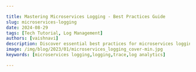 ```yaml
---

title: Mastering Microservices Logging - Best Practices Guide
slug: microservices-logging
date: 2024-08-29
tags: [Tech Tutorial, Log Management]
authors: [vaishnavi]
description: Discover essential best practices for microservices logging. Learn how to implement effective logging strategies, overcome challenges, and enhance system observability.
image: /img/blog/2023/01/microservices_logging_cover-min.jpg
keywords: [microservices logging,logging,trace,log analytics]

---
```


<head>
  <script
    type="application/ld+json"
    dangerouslySetInnerHTML={{ __html: JSON.stringify({
  "@context": "https://schema.org",
  "@type": "TechArticle",
  "headline": "Mastering Microservices Logging - Best Practices Guide",
  "alternativeHeadline": "Essential best practices for implementing effective logging in microservices architectures",
  "author": {
    "@type": "Person",
    "name": "Vaishnavi"
  },
  "publisher": {
    "@type": "Organization",
    "name": "SigNoz",
    "logo": {
      "@type": "ImageObject",
      "url": "https://signoz.io/img/SigNozLogo-orange.svg"
    }
  },
  "datePublished": "2024-08-29T00:00:00Z",
  "dateModified": "2024-08-29T00:00:00Z",
  "mainEntityOfPage": {
    "@type": "WebPage",
    "@id": "https://signoz.io/blog/microservices-logging/"
  },
  "description": "Discover essential best practices for microservices logging. Learn how to implement effective logging strategies, overcome challenges, and enhance system observability.",
  "keywords": "microservices logging, logging, trace, log analytics, distributed systems, observability",
  "articleSection": "Technology",
  "inLanguage": "en",
  "isPartOf": {
    "@type": "Blog",
    "name": "SigNoz Blog",
    "url": "https://signoz.io/blog/"
  },
  "about": [
    {
      "@type": "Thing",
      "name": "Microservices",
      "description": "An architectural style that structures an application as a collection of loosely coupled services"
    },
    {
      "@type": "Thing",
      "name": "Logging",
      "description": "The practice of recording events, operations, and data flows within a software system"
    },
    {
      "@type": "Thing",
      "name": "Observability",
      "description": "The ability to measure the internal states of a system by examining its outputs"
    }
  ],
  "mentions": [
    {
      "@type": "SoftwareApplication",
      "name": "OpenTelemetry",
      "applicationCategory": "Observability Framework"
    },
    {
      "@type": "SoftwareApplication",
      "name": "SigNoz",
      "applicationCategory": "Observability Platform"
    }
  ],
  "mainEntity": {
    "@type": "FAQPage",
    "mainEntity": [
      {
        "@type": "Question",
        "name": "What is microservices logging and why is it important?",
        "acceptedAnswer": {
          "@type": "Answer",
          "text": "Microservices logging is the practice of capturing and managing log data in a distributed system composed of independent, loosely coupled services. It's crucial for maintaining visibility, diagnosing issues, monitoring performance, ensuring security, and achieving compliance in complex distributed environments."
        }
      },
      {
        "@type": "Question",
        "name": "What are some best practices for microservices logging?",
        "acceptedAnswer": {
          "@type": "Answer",
          "text": "Key best practices include: implementing standardized log formats, using structured logging in JSON format, utilizing log levels consistently, using unique correlation IDs for each request, including contextual data in logs, avoiding logging sensitive information, and implementing a centralized logging solution."
        }
      },
      {
        "@type": "Question",
        "name": "How does centralized logging benefit microservices architectures?",
        "acceptedAnswer": {
          "@type": "Answer",
          "text": "Centralized logging provides a unified view of logs from all services, simplifies log correlation and analysis, enhances security through centralized access control, enables advanced querying and visualization capabilities, and facilitates easier troubleshooting and performance optimization."
        }
      }
    ]
  },
  "tutorial": {
    "@type": "HowTo",
    "name": "How to Implement Effective Microservices Logging",
    "step": [
      {
        "@type": "HowToStep",
        "name": "Standardize Log Formats",
        "text": "Implement a consistent log format across all services, including timestamp, service name, log level, message, and contextual data."
      },
      {
        "@type": "HowToStep",
        "name": "Use Structured Logging",
        "text": "Adopt structured logging, preferably in JSON format, to make logs easier to parse and analyze programmatically."
      },
      {
        "@type": "HowToStep",
        "name": "Implement Correlation IDs",
        "text": "Use unique correlation IDs for each request to trace it across multiple services."
      },
      {
        "@type": "HowToStep",
        "name": "Set Up Centralized Logging",
        "text": "Implement a centralized logging solution to collect, store, and analyze logs from all services in one place."
      },
      {
        "@type": "HowToStep",
        "name": "Integrate with Observability Tools",
        "text": "Use tools like OpenTelemetry to correlate logs with other telemetry data such as traces and metrics."
      }
    ]
  }
}) }}
  />
</head>

Microservices architectures have revolutionized software development, enabling scalability and flexibility. However, they also introduce complexities in system monitoring and troubleshooting. Effective logging is crucial for maintaining visibility and diagnosing issues in these distributed environments. This comprehensive guide explores best practices for microservices logging, helping you navigate the challenges and implement robust logging strategies. From standardized formats to advanced techniques, you'll learn how to master logging in microservices and enhance your system's observability.

<Figure src="/img/blog/2024/08/microservices-logging-CleanShot_2024-08-29_at_14.11.122x.webp" alt="Microservices logging" caption="Microservices logging" />

## What is Microservices Logging and Why is it Critical?

Microservices architecture is a software design approach in which a large application is built as a collection of small, independent services. The goal of microservices architecture is to improve the scalability and maintainability of a software system by making it easier to develop, test, and deploy individual services independently.

One of the main benefits of microservices architecture is that it allows for a more granular and fine-grained approach to building and evolving a software system. This can make it easier to make changes to individual parts of the system without affecting the entire system.

Microservices logging refers to the practice of capturing and managing log data in a distributed system composed of independent, loosely coupled services.

### Importance of Logging in Microservices

Logging is critical in microservices architectures for several reasons:

1. **Distributed Debugging**: Logs help trace requests across multiple services, essential for identifying the root cause of issues.
2. **Performance Monitoring**: Log data provides insights into service performance and helps identify bottlenecks.
3. **Security Auditing**: Logs are crucial for detecting and investigating security incidents across the distributed system.
4. **Compliance**: Many industries require comprehensive logging for regulatory compliance.

The key differences between monolithic and microservices logging include:

- **Volume**: Microservices generate significantly more log data due to their distributed nature.
- **Consistency**: Maintaining consistent log formats across diverse services is challenging but essential.
- **Correlation**: Tracing requests across services requires sophisticated log correlation techniques.

Effective microservices logging directly impacts system observability—the ability to understand internal states based on external outputs. It enables faster troubleshooting, proactive issue detection, and informed decision-making for system improvements.

## Essential Microservices Logging Best Practices

To implement effective logging in your microservices architecture, follow these best practices:

### What to Log

Events and Transactions: Capture actions, occurrences, and business or system transactions to provide insights into the system's behavior.
Errors: Log errors, exceptions, and stack traces to aid in troubleshooting and understanding failure points within the system.

### Implement Standardized Log Formats

Use a consistent log format across all services to simplify log parsing and analysis. A standardized format should include:

- Timestamp
- Service name
- Log level
- Message
- Contextual data (e.g., user ID, request ID)

Example of a standardized log entry:

```json
	{
  "timestamp": "2023-05-30T10:15:30.123Z",
  "service": "user-service",
  "level": "INFO",
  "message": "User login successful",
  "userId": "12345",
  "requestId": "abc-123-xyz"
}

```

### Use Log Levels

Use standardized logging levels across all services:

- **DEBUG**: Detailed information for debugging purposes
- **INFO**: General operational information
- **WARN**: Non-critical issues or unexpected events
- **ERROR**: Error conditions that require attention
- **FATAL**: Critical errors that may lead to service failure

Ensure all team members understand and correctly use these levels to maintain consistency.

### Use Structured logging

Structured logging, particularly in JSON format, offers several advantages:

- Easier to parse and analyze programmatically
- Supports complex data structures
- Facilitates integration with log management tools

Implement structured logging in your services using libraries like Winston (Node.js) or Logback (Java).

### Use an unique correlation ID per request  

Imagine a situation where a large number of microservices produce millions of log entries every hour. If something odd happened, it would be challenging to identify the underlying cause. 

An invaluable tool in this kind of circumstance is a correlation ID. For each request sent to a server, a correlation request ID would be inserted. The identifier is passed back and forth between each service needed to fulfill the request. If you're trying to debug a problem, the first thing you should do is locate the special identification that was given along with the request. Even better would be to use the special ID when handling errors in the error log.

### Add contextual data in your logs

Make sure to include enough context in your logs to be able to understand the events that lead up to an error or debugging issue. This might include information such as the request URL, request parameters, and user ID.

### Do not log sensitive data

Avoid logging personally identifiable information (PII). PII includes things like passwords, account numbers, and social security numbers. There is a privacy concern because it is possible that individual developers may need to examine logs for debugging needs. If your company wants to evaluate user behavior, take into account how certain types of sensitive data may be aggregated through logging to maintain user anonymity.

### Provide informative application logs

The log should have all the information required to understand the error when it occurs. We can troubleshoot more effectively and more quickly the more information that is accessible from the microservices logs.

At the very least, logs need to contain the following details:

- Service name
- UserID
- Hostname
- Correlation ID (can be in the form of traceid)
- RequestID
- Time Stamp
- Overall duration (at the end of a request)
- Method name
- Call stack (line number of the log)
- Request Method
- Request URI

### Centralized logging solution

In a microservices architecture, it can be difficult to keep track of logs if they are scattered across multiple services. Using a centralized logging solution such as SigNoz or Elastic can help you to collect, query, and view logs from all your services in one place. Logs analytics tool like SigNoz provide dashboards to visually present logs data in an easily digestible format.

### Logging performance metrics

In addition to logging events and errors, consider also logging performance metrics such as response times and resource utilization. This will allow you to monitor the performance of your services and identify any potential issues.

## The need for a Centralized Logging Service

A single centralized logging service that aggregates logs from all the services should be a preferred solution in a microservices architecture. In the software world, unique/unseen problems are not seldom, and we certainly do not want to be juggling through multiple log files or developed dashboards to get insights about what caused the same.

When one or more services fail, we need to know which service experienced an issue and why. It's also difficult to decipher the complete request flow in microservices. For instance, which services have been called? And in what sequence and frequency are that service called?

Benefits of centralized logging include:

- **Unified view**: Access logs from all services in one place
- **Easier correlation**: Simplifies tracing requests across services
- **Advanced analysis**: Enables complex queries and pattern recognition
- **Improved security**: Centralized access control and audit trails

Key features to look for in a log management solution:

1. **Scalability**: Ability to handle high log volumes
2. **Real-time ingestion and search**: Quick access to recent logs
3. **Advanced querying**: Support for complex search queries
4. **Visualization**: Dashboards and charts for log data analysis
5. **Alerting**: Automated notifications for specific log patterns

## Advanced Techniques for Effective Microservices Logging

### Distributed Tracing

Distributed tracing provides end-to-end visibility of requests as they traverse multiple services. It helps identify performance bottlenecks and understand service dependencies.

Implement distributed tracing using tools like Jaeger or Zipkin. These systems work by propagating trace context between services and collecting timing data for each span of a request.

Example of adding tracing to a Node.js application using OpenTelemetry:

```jsx
const { NodeTracerProvider } = require('@opentelemetry/node');
const { SimpleSpanProcessor } = require('@opentelemetry/tracing');
const { JaegerExporter } = require('@opentelemetry/exporter-jaeger');

const provider = new NodeTracerProvider();
const exporter = new JaegerExporter({ serviceName: 'my-service' });
provider.addSpanProcessor(new SimpleSpanProcessor(exporter));
provider.register();

// Your application code here

```

### Log Aggregation and Correlation

Use log aggregation to collect and correlate logs from multiple services. This technique helps in understanding the flow of requests and identifying issues that span across services.

Implement log correlation by including correlation IDs in all log entries and using a centralized logging system to aggregate and analyze logs based on these IDs.

### Log Sampling

In high-volume environments, log sampling can help manage the amount of data while still providing valuable insights. Implement intelligent sampling techniques that capture a representative subset of logs, including all error logs and a percentage of other log levels.

Example of log sampling in Python:

```python
import random

def should_log(level):
    if level in ['ERROR', 'FATAL']:
        return True
    return random.random() < 0.1  # 10% sampling for non-error logs

def log(level, message):
    if should_log(level):
        # Proceed with logging
        pass

```

### Automated Log Analysis and Alerting

Implement automated log analysis to detect patterns, anomalies, and potential issues. Set up alerts based on specific log patterns or thresholds to proactively address problems.

Use machine learning algorithms for advanced log analysis, such as clustering similar log messages or detecting anomalies in log patterns.

### Integrating Observability in logs

If the application logs contained request context identifiers (such as trace ids, span ids, traceflags or user-defined baggage based on <a href="https://www.w3.org/TR/trace-context/#traceparent-header" rel="noopener noreferrer nofollow" target="_blank">w3c trace context recommendation</a>) it would result in a much richer correlation between logs and traces, as well as correlation between logs emitted by different components of a distributed system. This would make logs significantly more valuable in distributed systems.

But before we go further, let’s have brief overview of what is observability.

**What is observability?**

We believe the aim of observability is to solve customer issues quickly. Creating monitoring dashboards is useless if it can’t help engineering teams quickly identify the root causes of performance issues.

A modern distributed software system has a lot of moving components. So while setting up monitoring, you might not know what answers you would need to solve an issue. And that’s where observability comes into the picture.

Observability enables application owners to get answers to any question that might arise while debugging application issues.

**Logs, metrics, and traces as pillars of observability**

Logs, metrics, and traces are commonly referred to as [three pillars of observability](https://signoz.io/blog/three-pillars-of-observability/). These three telemetry signals when correlated can drive application insights faster.

For robust observability, having a seamless way to correlate your telemetry signals is critical. For example, if you see that the latency of a particular service is high at the moment, can you deep-dive into relevant logs quickly? Can you correlate your metrics with traces to figure out where in the request journey the problem occurred?

Now the question is how do we generate, collect, and store telemetry signals so that they can be easily correlated and analyzed together. That’s where OpenTelemetry comes into the picture.

**What is OpenTelemetry?**

<a href="https://opentelemetry.io/" rel="noopener noreferrer nofollow" target="_blank">OpenTelemetry</a> is a set of API, SDKs, libraries, and integrations aiming to standardize the generation, collection, and management of telemetry data(logs, metrics, and traces). OpenTelemetry is a Cloud Native Computing Foundation project created after the merger of OpenCensus(from Google) and OpenTracing(From Uber).

The data you collect with OpenTelemetry is vendor-agnostic and can be exported in many formats. Telemetry data has become critical to observe the state of distributed systems. With microservices and polyglot architectures, there was a need to have a global standard. OpenTelemetry aims to fill that space and is doing a great job at it thus far.

SigNoz is built to support OpenTelemetry natively.

We emit logs, traces, and metrics in a way that is compliant with OpenTelemetry data models, and send the data through SigNoz collector, where it can be enriched and processed uniformly.

OpenTelemetry defines a <a href="https://opentelemetry.io/docs/specs/otel/logs/data-model/" rel="noopener noreferrer nofollow" target="_blank">log data model</a>. The purpose of the data model is to have a common understanding of what a LogRecord is, what data needs to be recorded, transferred, stored, and interpreted by a logging system. Newly designed logging systems are expected to emit logs according to OpenTelemetry’s log data model.

Now let’s look at a practical example of correlating logs with traces.

**How do you add Context information in logs in a simple Go Application?**

We have implemented the correlation of logs and traces in a sample Golang Application.

We instrument our Go application to generate traces in the way described in this [documentation](https://signoz.io/docs/instrumentation/golang/).

We will further check on how we add the context info in logs. We use zap library for logging.

In order to add the trace context information such as traceID, spanID and traceFlags in the logs, we have implemented a logger wrapper that records zap log messages as events on the existing span that must be passed in a context as a first argument. It does not add anything to the logs if the context does not contain a span.

**Step 1:** We do an initial set up of zap logger.

```go
func SetupLog() {
	encoderCfg := zap.NewProductionEncoderConfig()
	encoderCfg.TimeKey = "time"
	encoderCfg.EncodeTime = zapcore.TimeEncoderOfLayout("2006-01-02T15:04:05")
	encoderCfg.MessageKey = "message"
	encoderCfg.CallerKey = zapcore.OmitKey

	fileEncoder := zapcore.NewJSONEncoder(encoderCfg)
	consoleEncoder := zapcore.NewConsoleEncoder(encoderCfg)

	logFile, _ := os.OpenFile("application.log", os.O_APPEND|os.O_CREATE|os.O_WRONLY, 0644)
	writer := zapcore.AddSync(logFile)
	defaultLogLevel := zapcore.DebugLevel
	core := zapcore.NewTee(
		zapcore.NewCore(fileEncoder, writer, defaultLogLevel),
		zapcore.NewCore(consoleEncoder, zapcore.AddSync(os.Stdout), defaultLogLevel),
	)
	logger = zap.New(core, zap.AddCaller(), zap.AddStacktrace(zapcore.ErrorLevel))
}

```

**Step 2:** Secondly, we wrap the zap logger and a context for use to add trace context information in the log messages.

```go
type LoggerWithCtx struct {
	*zap.Logger
	context *context.Context
}

func Ctx(ctx context.Context) *LoggerWithCtx {
	return &LoggerWithCtx{
		Logger:  logger,
		context: &ctx,
	}
}

func (l *LoggerWithCtx) logFields(
	ctx context.Context, fields []zap.Field,
) []zap.Field {
	span := trace.SpanFromContext(ctx)
	if span.IsRecording() {
		context := span.SpanContext()
		spanField := zap.String("span_id", context.SpanID().String())
		traceField := zap.String("trace_id", context.TraceID().String())
		traceFlags := zap.Int("trace_flags", int(context.TraceFlags()))
		fields = append(fields, []zap.Field{spanField, traceField, traceFlags}...)
	}

	return fields
}

func (log *LoggerWithCtx) Info(msg string, fields ...zap.Field) {
	fieldsWithTraceCtx := log.logFields(*log.context, fields)
	log.Logger.Info(msg, fieldsWithTraceCtx...)
}

```

**Step 3:** The services which intends to use this log method needs to pass the request context object which adds trace_id, span_id and trace_flags field to structured log messages. This option is only useful with backends that don't support OTLP and instead parse log messages to extract structured information.

```
import log "github.com/vabira200/golang-instrumentation/logger"

```

```
log.Ctx(r.Context()).Info("Order controller called", metadata...)

```

**Step 4:** With the integration of wrapper with the zap library, this is how our logs look like(with traceid, spanid and traceflags). This follows the <a href="https://opentelemetry.io/docs/specs/otel/logs/data-model/" rel="noopener noreferrer nofollow" target="_blank">log data model</a> from OpenTelemetry. For comparison, let’s look at logs with and without the integration of the wrapper.

**Before Integration:**

```jsx
{

    "hostname": "baschidbs02-1-p.broadsoft.ims.comcast.net",
    "level": "info",
    "line": "order/order.go:48",
    "requestId": "42b2b58d-e9bb-482a-89cf-3a8ab3e3d027",
    "requestMethod": "POST",
    "message": "Successfully completed order request",
    "time":"2022-12-26T21:33:45",
    "requestPath": "/orders",
    "userAgent": "Mozilla/5.0 (Macintosh; Intel Mac OS X 10_15_7) AppleWebKit/537.36 (KHTML, like Gecko) Chrome/108.0.0.0 Safari/537.36",
    "userId": "4538"

}

```

**After Integration:**

```jsx
{

    "hostname": "baschidbs02-1-p.broadsoft.ims.comcast.net",
    "level": "info",
    "line": "order/order.go:48",
    "requestId": "42b2b58d-e9bb-482a-89cf-3a8ab3e3d027",
    "requestMethod": "POST",
    "message": "Successfully completed order request",
    "time":"2022-12-26T21:33:45",
    "requestPath": "/orders",
    "spanid": "da0bace5360a7303",
    "traceid": "26a4a41da8170e6ee2bde8222056641b",
    "traceflags": 1,
    "userAgent": "Mozilla/5.0 (Macintosh; Intel Mac OS X 10_15_7) AppleWebKit/537.36 (KHTML, like Gecko) Chrome/108.0.0.0 Safari/537.36",
    "userId": "4538"

}

```

## OpenTelemetry Log Collection with SigNoz

In this example, we will configure our application to write the logs to a log file. Then the SigNoz OpenTelemetry collector collects logs from the log file and exports them to `clickhouselogsexporter` which shows up the logs in the SigNoz UI.

<figure data-zoomable align='center'>
<img src="/img/blog/2023/01/microservices-logging-signoz-working.webp" alt="How Telemetry signals are collected and correlated with SigNoz."/>
<figcaption><i>How Telemetry signals are collected and correlated with SigNoz.</i></figcaption>
</figure>

**Steps to collect Application Logs with OpenTelemetry**

Clone the SigNoz github repository:

```
Start the signoz server following the instructions:

git clone -b main <https://github.com/ezeslucky/monitrix.git>
cd monitrix/deploy/
./install.sh

```

Or Setup SigNoz Cloud

<GetStartedSigNoz />

Modify the `docker-compose.yaml` file present inside `deploy/docker` by adding volumes for the application log file.

```jsx
otel-collector:
    image: signoz/signoz-otel-collector:0.88.11
    command: ["--config=/etc/otel-collector-config.yaml"]
    user: root # required for reading docker container logs
    volumes:
      - ./otel-collector-config.yaml:/etc/otel-collector-config.yaml
      - /var/lib/docker/containers:/var/lib/docker/containers:ro
      - /<path_to_application_log_file>/application.log:/tmp/application.log

```

Add the filelog receivers in the `otel-collector-config.yaml` which is present inside `deploy/docker`

```jsx
receivers:
  filelog:
    include: ["/tmp/application.log"]
    start_at: beginning
    operators:
      - type: json_parser
        timestamp:
          parse_from: attributes.time
          layout: '%Y-%m-%dT%H:%M:%S'
      - type: move
        from: attributes.message
        to: body
      - type: remove
        field: attributes.time

```

Here we are collecting the logs and moving message from attributes to body using operators that are available. You can read more about operators [here](https://signoz.io/docs/userguide/logs/#operators-for-parsing-and-manipulating-logs).

For more configurations that are available for filelog receiver please check <a href="https://github.com/open-telemetry/opentelemetry-collector-contrib/tree/main/receiver/filelogreceiver" rel="noopener noreferrer nofollow" target="_blank">here</a>.

Next we will modify our pipeline inside `otel-collector-config.yaml` to include the receiver we have created above.

```jsx
service:

....

logs:

receivers: [otlp, filelog]

processors: [batch]

exporters: [clickhouselogsexporter]

```

Now we can restart the OTel collector container so that new changes are applied, and the logs are read from the application log file. If you look at the traces tab, we can see the traces available with the traceID and span.

<figure data-zoomable align='center'>
<img src="/img/blog/2023/01/microservices-logging-trace.webp" alt="Trace data visualized as flamegraphs in SigNoz."/>
<figcaption><i>Trace data visualized as flamegraphs in SigNoz.</i></figcaption>
</figure>

Now we need to switch to the logs tab and check for the equivalent log to the above trace.

<figure data-zoomable align='center'>
<img src="/img/blog/2023/01/microservices-logging-log.webp" alt="Log tab in the SigNoz dashboard."/>
<figcaption><i>Log tab in the SigNoz dashboard.</i></figcaption>
</figure>

We can see the complete log of the above trace with traceid, spanid and traceflags.

<figure data-zoomable align='center'>
<img src="/img/blog/2023/01/microservices-logging-log-complete.webp" alt="We can see complete log information along with traceID, spanID, and traceflags."/>
<figcaption><i>We can see complete log information along with traceID, spanID, and traceflags.</i></figcaption>
</figure>

## Security Considerations in Microservices Logging

Securing log data is crucial in microservices architectures. Implement these practices to ensure log security:

1. **Protect Sensitive Data**: Avoid logging sensitive information like passwords or personal data. Use masking techniques for partial logging of sensitive fields.
2. **Encrypt Log Transmission**: Use secure protocols (e.g., TLS) when transmitting logs from services to the central log management system.
3. **Secure Log Storage**: Encrypt logs at rest and implement access controls to prevent unauthorized access.
4. **Implement Audit Trails**: Log all access to the logging system itself to maintain an audit trail of who viewed or modified log data.
5. **Compliance Adherence**: Ensure your logging practices comply with relevant data protection regulations like GDPR or CCPA.

Example of masking sensitive data in logs:

```python
import re

def mask_sensitive_data(log_message):
    # Mask credit card numbers
    log_message = re.sub(r'\\b(?:\\d{4}[-\\s]?){3}\\d{4}\\b', 'XXXX-XXXX-XXXX-XXXX', log_message)
    # Mask email addresses
    log_message = re.sub(r'\\b[A-Za-z0-9._%+-]+@[A-Za-z0-9.-]+\\.[A-Z|a-z]{2,}\\b', 'XXXX@XXXX.XXX', log_message)
    return log_message

# Use this function before logging
logger.info(mask_sensitive_data("User email: john@example.com, CC: 1234-5678-9012-3456"))

```

## Overcoming Common Microservices Logging Challenges

Microservices logging presents unique challenges. Here's how to address some common issues:

1. **Managing Log Volume**:
    - Implement log rotation and compression
    - Use log sampling for high-volume services
    - Set appropriate retention policies
2. **Ensuring Consistency Across Polyglot Services**:
    - Define and enforce logging standards across teams
    - Use language-agnostic logging formats (e.g., JSON)
    - Implement centralized logging configuration management
3. **Handling Containerized and Serverless Environments**:
    - Use container-aware logging drivers (e.g., Docker's json-file driver)
    - Implement structured logging for easier parsing
    - Leverage cloud-native logging solutions for serverless functions
4. **Troubleshooting Complex Service Interactions**:
    - Implement distributed tracing
    - Use correlation IDs consistently across all services
    - Leverage log aggregation and analysis tools for end-to-end visibility

## Key Takeaways

Mastering microservices logging is essential for maintaining observable and manageable distributed systems. Remember these key points:

- Standardize log formats and implement structured logging for consistency
- Use correlation IDs and distributed tracing to track requests across services
- Centralize logs for easier management, analysis, and correlation
- Implement robust security measures to protect sensitive log data
- Leverage integrated observability tools like SigNoz for comprehensive monitoring

It is a difficult task to handle logs at scale. A microservices architecture emits millions of log lines per minute. By following these best practices and continuously refining your logging strategy, you'll be well-equipped to handle the complexities of microservices architectures and maintain highly observable, performant systems.

When your code ditches you, logs become your best friend!

## FAQs

### What are the main differences between monolithic and microservices logging?

The main differences include:

1. **Volume**: Microservices generate more logs due to their distributed nature.
2. **Complexity**: Correlating logs across services is more challenging in microservices.
3. **Consistency**: Maintaining uniform logging practices across diverse services is difficult.
4. **Tools**: Microservices often require specialized tools for log aggregation and analysis.

### How can I implement distributed tracing in my microservices architecture?

To implement distributed tracing:

1. Choose a tracing framework (e.g., Jaeger, Zipkin)
2. Instrument your services to generate trace data
3. Propagate trace context between services
4. Set up a centralized collector to aggregate trace data
5. Use a visualization tool to analyze traces

### What security measures should I consider for microservices logging?

Key security measures include:

1. Encrypting log data in transit and at rest
2. Implementing access controls for log data
3. Masking or excluding sensitive information from logs
4. Maintaining audit trails for log access
5. Ensuring compliance with data protection regulations

### How does centralized logging benefit microservices architectures?

Centralized logging offers several benefits:

1. Provides a unified view of logs from all services
2. Simplifies log correlation and analysis
3. Enhances security through centralized access control
4. Enables advanced querying and visualization capabilities
5. Facilitates easier troubleshooting and performance optimization

### What is microservices logging and why is it important?

Microservices logging is the practice of capturing and managing log data in a distributed system composed of independent, loosely coupled services. It's crucial for maintaining visibility, diagnosing issues, monitoring performance, ensuring security, and achieving compliance in complex distributed environments.

### What are the key differences between monolithic and microservices logging?

The main differences include:

1. Volume: Microservices generate significantly more log data due to their distributed nature.
2. Consistency: Maintaining consistent log formats across diverse services is challenging but essential.
3. Correlation: Tracing requests across services requires sophisticated log correlation techniques.
4. Complexity: Debugging and troubleshooting in a distributed system is more complex.
5. Tools: Specialized tools for log aggregation and analysis are often required for microservices.

### What are some best practices for microservices logging?

Key best practices include:

1. Implement standardized log formats across all services.
2. Use structured logging, preferably in JSON format.
3. Utilize log levels consistently (DEBUG, INFO, WARN, ERROR, FATAL).
4. Use unique correlation IDs for each request to trace across services.
5. Include contextual data in logs (e.g., service name, user ID, request ID).
6. Avoid logging sensitive information.
7. Implement a centralized logging solution for easier management and analysis.

### How can I implement distributed tracing in my microservices architecture?

To implement distributed tracing:

1. Choose a tracing framework (e.g., Jaeger, Zipkin, or OpenTelemetry).
2. Instrument your services to generate trace data.
3. Propagate trace context between services using headers or metadata.
4. Set up a centralized collector to aggregate trace data.
5. Use a visualization tool to analyze and explore traces.

### What security considerations should I keep in mind for microservices logging?

Important security considerations include:

1. Encrypt log data both in transit and at rest.
2. Implement strict access controls for log data.
3. Mask or exclude sensitive information from logs.
4. Maintain audit trails for log access and modifications.
5. Ensure compliance with data protection regulations like GDPR or CCPA.
6. Regularly review and update logging practices to address emerging security threats.

### How does centralized logging benefit microservices architectures?

Centralized logging offers several benefits:

1. Provides a unified view of logs from all services.
2. Simplifies log correlation and analysis across the entire system.
3. Enhances security through centralized access control and monitoring.
4. Enables advanced querying and visualization capabilities.
5. Facilitates easier troubleshooting and performance optimization.
6. Supports better scalability and log retention management.

### What is OpenTelemetry and how does it relate to microservices logging?

OpenTelemetry is an open-source observability framework that provides a standardized way to generate, collect, and manage telemetry data (logs, metrics, and traces) in distributed systems. It helps in creating a consistent approach to instrumentation across different services and technologies in a microservices architecture, making it easier to correlate logs with other observability data.

---

**Related Posts**

[Why is Distributed Tracing in Microservices needed?](https://signoz.io/blog/distributed-tracing-in-microservices/)

[Context Propagation in Distributed Tracing](https://signoz.io/blog/context-propagation-in-distributed-tracing/)